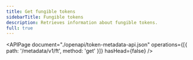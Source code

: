 ```yaml
---
title: Get fungible tokens
sidebarTitle: Fungible tokens
description: Retrieves information about fungible tokens.
full: true
---
```


<APIPage
  document="./openapi/token-metadata-api.json"
  operations={[{ path: '/metadata/v1/ft', method: 'get' }]}
  hasHead={false}
/>